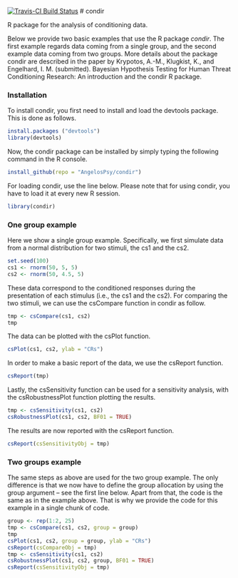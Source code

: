 [![Travis-CI Build Status](https://travis-ci.org/AngelosPsy/condir.svg?branch=master)](https://travis-ci.org/AngelosPsy/condir)
# condir

R package for the analysis of conditioning data.

Below we provide two basic examples that use the R package _condir_. The first
example regards data coming from a single group, and the second example data
coming from two groups. More details about the package condir are described in
the paper by 
Krypotos, A.-M., Klugkist, K., and Engelhard, I. M. (submitted). 
Bayesian Hypothesis Testing for Human Threat Conditioning Research: 
An introduction and the condir R package.


### Installation
To install condir, you first need to install and load the devtools package.
This is done as follows.
```r
install.packages ("devtools")
library(devtools)
```

Now, the condir package can be installed by simply typing the following command
in the R console.

```r
install_github(repo = "AngelosPsy/condir")
```

For loading condir, use the line below. Please note that for using condir, you
have to load it at every new R session.

```r
library(condir)
```

### One group example
Here we show a single group example. Specifically, we first simulate data from
a normal distribution for two stimuli, the cs1 and the cs2.

```r
set.seed(100)
cs1 <- rnorm(50, 5, 5)
cs2 <- rnorm(50, 4.5, 5)
```

These data correspond to the conditioned responses during the presentation of
each stimulus (i.e., the cs1 and the cs2). For comparing the two stimuli, we
can use the csCompare function in condir as follow.

```r
tmp <- csCompare(cs1, cs2)
tmp
```

The data can be plotted with the csPlot function.

```r
csPlot(cs1, cs2, ylab = "CRs")
```

In order to make a basic report of the data, we use the csReport function.

```r
csReport(tmp)
```

Lastly, the csSensitivity function can be used for a sensitivity analysis,
with the csRobustnessPlot function plotting the results.

```r
tmp <- csSensitivity(cs1, cs2)
csRobustnessPlot(cs1, cs2, BF01 = TRUE)
```

The results are now reported with the csReport function.

```r
csReport(csSensitivityObj = tmp)
```

### Two groups example

The same steps as above are used for the two group example. The only difference
is that we now have to define the group allocation by using the group argument
-- see the first line below. Apart from that, the code is the same as in the 
example above. That is why we provide the code for this example 
in a single chunk of code.

```r
group <- rep(1:2, 25)
tmp <- csCompare(cs1, cs2, group = group)
tmp
csPlot(cs1, cs2, group = group, ylab = "CRs")
csReport(csCompareObj = tmp)
tmp <- csSensitivity(cs1, cs2)
csRobustnessPlot(cs1, cs2, group, BF01 = TRUE)
csReport(csSensitivityObj = tmp)
```
